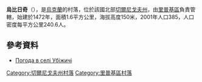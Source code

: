 {{coord|51|46|28|N|30|56|28|E|scale:100000|display=title}}

'''烏比日奇'''（{{lang-uk|Убіжичі}}），是[[烏克蘭|烏克蘭]]的村落，位於該國北部[[切爾尼戈夫州|切爾尼戈夫州]]，由[[里普基區|里普基區]]負責管轄，始建於1472年，面積1.6平方公里，海拔高度150米，2001年人口385，人口密度每平方公里240.6人。

==參考資料==
* [http://weather.in.ua/ua/chernigovskaja/26722 Погода в селі Убіжичі] {{Wayback|url=http://weather.in.ua/ua/chernigovskaja/26722 |date=20160305080228 }}

[[Category:切爾尼戈夫州村落|Category:切爾尼戈夫州村落]]
[[Category:里普基區村落|Category:里普基區村落]]


{{Chernihiv-geo-stub}}